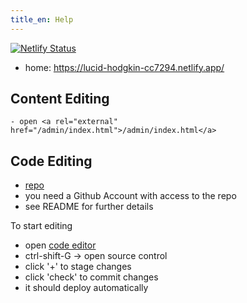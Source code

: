 ```yaml
---
title_en: Help
---
```


[![Netlify Status](https://api.netlify.com/api/v1/badges/0d39d3a7-da15-492c-ae76-b66fa2707e19/deploy-status)](https://app.netlify.com/sites/lucid-hodgkin-cc7294/deploys)

- home: <https://lucid-hodgkin-cc7294.netlify.app/>

## Content Editing 

    - open <a rel="external" href="/admin/index.html">/admin/index.html</a>

## Code Editing

- [repo](https://github.com/akvadrako/site-xyz)
- you need a Github Account with access to the repo
- see README for further details

To start editing

- open [code editor](https://github.dev/akvadrako/site-xyz)
- ctrl-shift-G → open source control
- click '+' to stage changes
- click 'check' to commit changes
- it should deploy automatically

